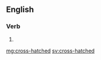 {{also|crosshatched}}
==English==

===Verb===
{{head|en|verb form}}

# {{en-past of|cross-hatch}}

[[mg:cross-hatched]]
[[sv:cross-hatched]]